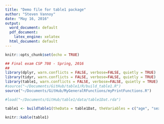 ```yaml
---
title: "Demo file for table1 package"
author: "Steven Vannoy"
date: "May 16, 2016"
output:
  word_document: default
  pdf_document:
    latex_engine: xelatex
  html_document: default
---
```

```r
knitr::opts_chunk$set(echo = TRUE)
```


```r

## Final exam CSP 708 - Spring, 2016
##
library(dplyr, warn.conflicts = FALSE, verbose=FALSE, quietly = TRUE)
library(tidyr, warn.conflicts = FALSE, verbose=FALSE, quietly = TRUE)
library(table1, warn.conflicts = FALSE, verbose=FALSE, quietly = TRUE)
#source("~/Documents/GitHub/table1/R/build_table1.R")
source("~/Documents/GitHub/MyGeneralRFunctions/myPrintFunctions.R")

#load("~/Documents/GitHub/table1/data/table1Dat.rda")
```

```r

table1 <- buildTable1(theData = table1Dat, theVariables = c("age", "sex", "Race", "Ethnicity", "Rank"), groupBy="site", percentFirst = TRUE, combineTables = TRUE, meanDigits = 1, sdDigits = 1, freqDigits = 2, statDigits = 2, pDigits = 5)
```
```r
knitr::kable(table1)
```

